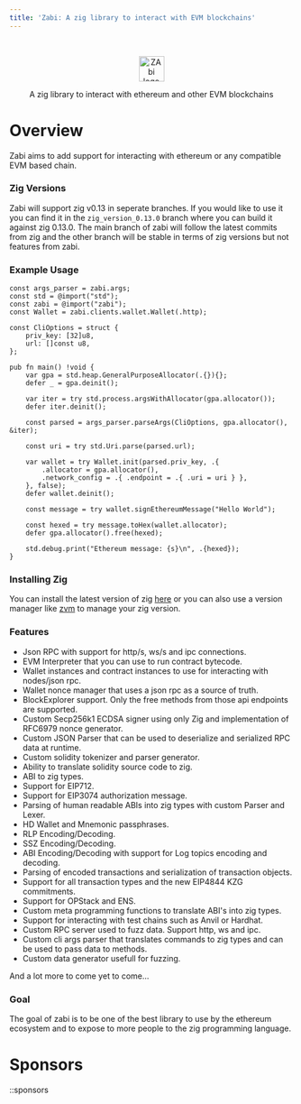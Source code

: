 ```yaml
---
title: 'Zabi: A zig library to interact with EVM blockchains'
---
```


<br/>

<p align="center">
    <picture>
      <img alt="ZAbi logo" src="https://raw.githubusercontent.com/Raiden1411/zabi/main/.github/zabi.svg" style={{width: 'auto'}} height="45" />
    </picture>
</p>

<p align="center">
  A zig library to interact with ethereum and other EVM blockchains 
</p>

# Overview
Zabi aims to add support for interacting with ethereum or any compatible EVM based chain. 

### Zig Versions

Zabi will support zig v0.13 in seperate branches. If you would like to use it you can find it in the `zig_version_0.13.0` branch where you can build it against zig 0.13.0.
The main branch of zabi will follow the latest commits from zig and the other branch will be stable in terms of zig versions but not features from zabi.

### Example Usage
```zig
const args_parser = zabi.args;
const std = @import("std");
const zabi = @import("zabi");
const Wallet = zabi.clients.wallet.Wallet(.http);

const CliOptions = struct {
    priv_key: [32]u8,
    url: []const u8,
};

pub fn main() !void {
    var gpa = std.heap.GeneralPurposeAllocator(.{}){};
    defer _ = gpa.deinit();

    var iter = try std.process.argsWithAllocator(gpa.allocator());
    defer iter.deinit();

    const parsed = args_parser.parseArgs(CliOptions, gpa.allocator(), &iter);

    const uri = try std.Uri.parse(parsed.url);

    var wallet = try Wallet.init(parsed.priv_key, .{
        .allocator = gpa.allocator(),
        .network_config = .{ .endpoint = .{ .uri = uri } },
    }, false);
    defer wallet.deinit();

    const message = try wallet.signEthereumMessage("Hello World");

    const hexed = try message.toHex(wallet.allocator);
    defer gpa.allocator().free(hexed);

    std.debug.print("Ethereum message: {s}\n", .{hexed});
}
```

### Installing Zig

You can install the latest version of zig [here](https://ziglang.org/download/) or you can also use a version manager like [zvm](https://www.zvm.app/guides/install-zvm/) to manage your zig version.

### Features

- Json RPC with support for http/s, ws/s and ipc connections.
- EVM Interpreter that you can use to run contract bytecode.
- Wallet instances and contract instances to use for interacting with nodes/json rpc.
- Wallet nonce manager that uses a json rpc as a source of truth.
- BlockExplorer support. Only the free methods from those api endpoints are supported.
- Custom Secp256k1 ECDSA signer using only Zig and implementation of RFC6979 nonce generator.
- Custom JSON Parser that can be used to deserialize and serialized RPC data at runtime.
- Custom solidity tokenizer and parser generator.
- Ability to translate solidity source code to zig.
- ABI to zig types.
- Support for EIP712.
- Support for EIP3074 authorization message.
- Parsing of human readable ABIs into zig types with custom Parser and Lexer.
- HD Wallet and Mnemonic passphrases.
- RLP Encoding/Decoding.
- SSZ Encoding/Decoding.
- ABI Encoding/Decoding with support for Log topics encoding and decoding.
- Parsing of encoded transactions and serialization of transaction objects.
- Support for all transaction types and the new EIP4844 KZG commitments.
- Support for OPStack and ENS.
- Custom meta programming functions to translate ABI's into zig types.
- Support for interacting with test chains such as Anvil or Hardhat.
- Custom RPC server used to fuzz data. Support http, ws and ipc.
- Custom cli args parser that translates commands to zig types and can be used to pass data to methods.
- Custom data generator usefull for fuzzing.

And a lot more to come yet to come...

### Goal

The goal of zabi is to be one of the best library to use by the ethereum ecosystem and to expose to more people to the zig programming language.

# Sponsors

::sponsors
